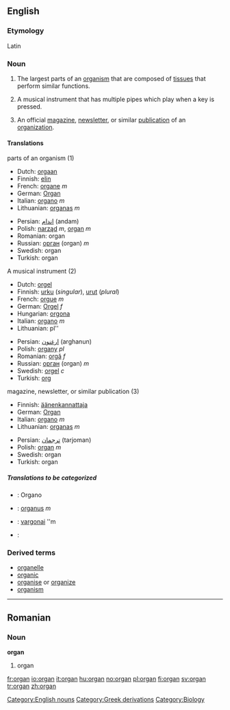 ==English==

===Etymology===
Latin

===Noun===
{{en-noun-reg}}

# The largest parts of an [[organism]] that are composed of [[tissue]]s that perform similar functions.
# {{musici}} A musical instrument that has multiple pipes which play when a key is pressed.
#An official [[magazine]], [[newsletter]], or similar [[publication]] of an [[organization]].

====Translations====
;parts of an organism (1)
{{top}}
*Dutch: [[orgaan]] {{n}}
*Finnish: [[elin]]
*French: [[organe]] ''m''
*German: [[Organ]] {{n}}
*Italian: [[organo]] ''m''
*Lithuanian: [[organas]] ''m''
{{mid}}
*Persian: [[اندام]] (andam)
*Polish: [[narząd]] ''m'', [[organ]] ''m''
*Romanian: organ {{n}}
*Russian: [[орган]] (organ) ''m''
*Swedish: organ {{n}}
*Turkish: organ
{{bottom}}

;A musical instrument (2)
{{top}}
*Dutch: [[orgel]] {{n}}
*Finnish: [[urku]] (''singular''), [[urut]] (''plural'')
*French: [[orgue]] ''m''
*German: [[Orgel]] ''f''
*Hungarian: [[orgona]]
*Italian: [[organo]] ''m''
*Lithuanian: pl''
{{mid}}
*Persian: [[ارغنون]] (arghanun)
*Polish: [[organy]] ''pl''
*Romanian: [[orgă]] ''f''
*Russian: [[орган]] (organ) ''m''
*Swedish: [[orgel]] ''c''
*Turkish: [[org]]
{{bottom}}

;magazine, newsletter, or similar publication (3)
{{top}}
*Finnish: [[äänenkannattaja]]
*German: [[Organ]] {{n}}
*Italian: [[organo]] ''m''
*Lithuanian: [[organas]] ''m''
{{mid}}
*Persian: [[ترجمان]] (tarjoman)
*Polish: [[organ]] ''m''
*Swedish: organ {{n}}
*Turkish: organ
{{bottom}}

=====Translations to be categorized=====
{{checktrans}}

*{{ttbc|Ido}}: Organo
*{{ttbc|Latin}}: [[organus]] ''m''

*{{ttbc|Lithuanian}}: [[vargonai]] ''m
*{{ttbc|Polish}}: 


===Derived terms===
* [[organelle]]
* [[organic]]
* [[organise]] or [[organize]]
* [[organism]]

[[Category:English nouns]]

----

==Romanian==

===Noun===
'''organ''' {{n}}

# organ

[[Category:Greek derivations]][[Category:Biology]]

[[fr:organ]]
[[io:organ]]
[[it:organ]]
[[hu:organ]]
[[no:organ]]
[[pl:organ]]
[[fi:organ]]
[[sv:organ]]
[[tr:organ]]
[[zh:organ]]